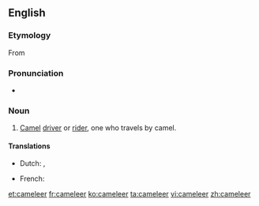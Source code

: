 ==English==

===Etymology===
From {{suffix|camel|eer}}

===Pronunciation===
* {{rhymes|ɪə(ɹ)}}

===Noun===
{{en-noun}}

# [[camel|Camel]] [[driver]] or [[rider]], one who travels by camel.

====Translations====
{{trans-top|camel rider}}
* Dutch: {{t-|nl|kameelrijder}}, {{t-|nl|kameeldrijver}}
{{trans-mid}}
* French: {{t+|fr|chamelier|m}}
{{trans-bottom}}

[[et:cameleer]]
[[fr:cameleer]]
[[ko:cameleer]]
[[ta:cameleer]]
[[vi:cameleer]]
[[zh:cameleer]]